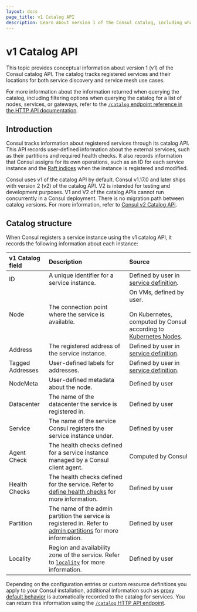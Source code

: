 ```yaml
---
layout: docs
page_title: v1 Catalog API
description: Learn about version 1 of the Consul catalog, including what Consul servers record when they register a service.
---
```


# v1 Catalog API

This topic provides conceptual information about version 1 (v1) of the Consul catalog API. The catalog tracks registered services and their locations for both service discovery and service mesh use cases.

For more information about the information returned when querying the catalog, including filtering options when querying the catalog for a list of nodes, services, or gateways, refer to the [`/catalog` endpoint reference in the HTTP API documentation](/consul/api-docs/catalog).

## Introduction

Consul tracks information about registered services through its catalog API. This API records user-defined information about the external services, such as their partitions and required health checks. It also records information that Consul assigns for its own operations, such as an ID for each service instance and the [Raft indices](/consul/docs/architecture/consensus) when the instance is registered and modified.

Consul uses v1 of the catalog API by default. Consul v1.17.0 and later ships with version 2 (v2) of the catalog API. V2 is intended for testing and development purposes. V1 and V2 of the catalog APIs cannot run concurrently in a Consul deployment. There is no migration path between catalog versions. For more information, refer to [Consul v2 Catalog API](/consul/docs/architecture/catalog/v2).

## Catalog structure

When Consul registers a service instance using the v1 catalog API, it records the following information about each instance:

| v1 Catalog field | Description | Source |
| :--------------- | :---------- | :----- |
| ID | A unique identifier for a service instance. | Defined by user in [service definition](/consul/docs/services/configuration/services-configuration-reference#id). |
| Node | The connection point where the service is available.  | On VMs, defined by user. <br /><br /> On Kubernetes, computed by Consul according to [Kubernetes Nodes](https://kubernetes.io/docs/concepts/architecture/nodes/). |
| Address  | The registered address of the service instance. | Defined by user in [service definition](/consul/docs/services/configuration/services-configuration-reference#address). |
| Tagged Addresses | User-defined labels for addresses. | Defined by user in [service definition](/consul/docs/services/configuration/services-configuration-reference#tagged_addresses). |
| NodeMeta | User-defined metadata about the node. | Defined by user |
| Datacenter | The name of the datacenter the service is registered in. | Defined by user |
| Service | The name of the service Consul registers the service instance under. | Defined by user |
| Agent Check | The health checks defined for a service instance managed by a Consul client agent. | Computed by Consul |
| Health Checks | The health checks defined for the service. Refer to [define health checks](/consul/docs/services/usage/checks) for more information. | Defined by user |
| Partition | The name of the admin partition the service is registered in. Refer to [admin partitions](/consul/docs/segment/admin-partition) for more information. | Defined by user |
| Locality | Region and availability zone of the service. Refer to [`locality`](/consul/docs/agent/config/config-files#locality) for more information. | Defined by user |

Depending on the configuration entries or custom resource definitions you apply to your Consul installation, additional information such as [proxy default behavior](/consul/docs/connect/config-entries/proxy-defaults) is automatically recorded to the catalog for services. You can return this information using the [`/catalog` HTTP API endpoint](/consul/api-docs/catalog).

